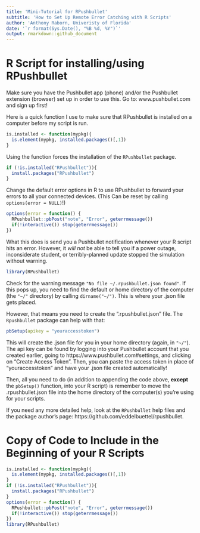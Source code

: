 ```yaml
---
title: 'Mini-Tutorial for RPushbullet'
subtitle: 'How to Set Up Remote Error Catching with R Scripts'
author: 'Anthony Raborn, Univeristy of Florida'
date: '`r format(Sys.Date(), "%B %d, %Y")`'
output: rmarkdown::github_document
---
```


# R Script for installing/using RPushbullet

Make sure you have the Pushbullet app (phone) and/or the Pushbullet extension (browser) set up in order to use this. Go to: www.pushbullet.com and sign up first!         

Here is a quick function I use to make sure that RPushbullet is installed on a computer before my script is run.

```r
is.installed <- function(mypkg){
  is.element(mypkg, installed.packages()[,1])
} 
```
 
Using the function forces the installation of the `RPushbullet` package.

```r
if (!is.installed("RPushbullet")){
  install.packages("RPushbullet")
}
```

Change the default error options in R to use RPushbullet to forward your errors to all your connected devices. (This Can be reset by calling `options(error = NULL)`!)

```r
options(error = function() { 
  RPushbullet::pbPost("note", "Error", geterrmessage())
  if(!interactive()) stop(geterrmessage())
})
```
 
What this does is send you a Pushbullet notification whenever your R script hits an error. However, it *will not* be able to tell you if a power outage, inconsiderate student, or terribly-planned update stopped the simulation without warning.

```r
library(RPushbullet)
```

Check for the warning message `"No file ~/.rpushbullet.json found"`. If this pops up, you need to find the default or home directory of the computer (the `"~/"` directory) by calling `dirname("~/")`. This is where your .json file gets placed.

However, that means you need to create the ".rpushbullet.json" file. The `Rpushbullet` package can help with that:

```r
pbSetup(apikey = "youraccesstoken")
```

This will create the .json file for you in your home directory (again, in `"~/"`). The api key can be found by logging into your Pushbullet account that you created earlier, going to https://www.pushbullet.com#settings, and clicking on "Create Access Token". Then, you can paste the access token in place of "youraccesstoken" and have your .json file created automatically!

Then, all you need to do (in addition to appending the code above, **except** the `pbSetup()` function, into your R script) is remember to move the .rpushbullet.json file into the home directory of the computer(s) you're using for your scripts.

If you need any more detailed help, look at the `RPushbullet` help files and the package author's page: https://github.com/eddelbuettel/rpushbullet.

# Copy of Code to Include in the Beginning of your R Scripts

```r
is.installed <- function(mypkg){
  is.element(mypkg, installed.packages()[,1])
} 
if (!is.installed("RPushbullet")){
  install.packages("RPushbullet")
}
options(error = function() { 
  RPushbullet::pbPost("note", "Error", geterrmessage())
  if(!interactive()) stop(geterrmessage())
})
library(RPushbullet)
```